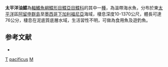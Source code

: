 {{Speciesbox
| taxon = Microstomus pacificus
| binomial_authority = [[Lockington|Lockington]], 1879
| image = Microstomus pacificus.jpg
| image_width = 250px
| image_caption = 太平洋油鰈
| status = NE
| status_system = IUCN3.1
| synonyms = *''Glyptocephalus pacificus'', <small>Lockington, 1879</small>
}}

'''太平洋油鰈'''為[[輻鰭魚綱|輻鰭魚綱]][[鰈形目|鰈形目]][[鰈亞目|鰈亞目]][[鰈科|鰈科]]的其中一[[種|種]]，為溫帶海水魚，分布於東[[太平洋|太平洋]]區[[阿留申群島|阿留申群島]]至[[墨西哥|墨西哥]][[下加利福尼亞|下加利福尼亞]]海域，棲息深度10-1370公尺，體長可達76公分，棲息在泥底質底層水域，生活習性不明，可做為食用魚及遊釣魚。

==参考文献==
*{{FishBase_species|genus=Microstomus|species=pacificus|year=2014|month=3}}

{{魚類小作品}}
{{Taxonbar}}
[[Category:食用魚|T]]
[[Category:油鰈屬|pacificus]]
[[Category:1879年描述的魚類|M]]